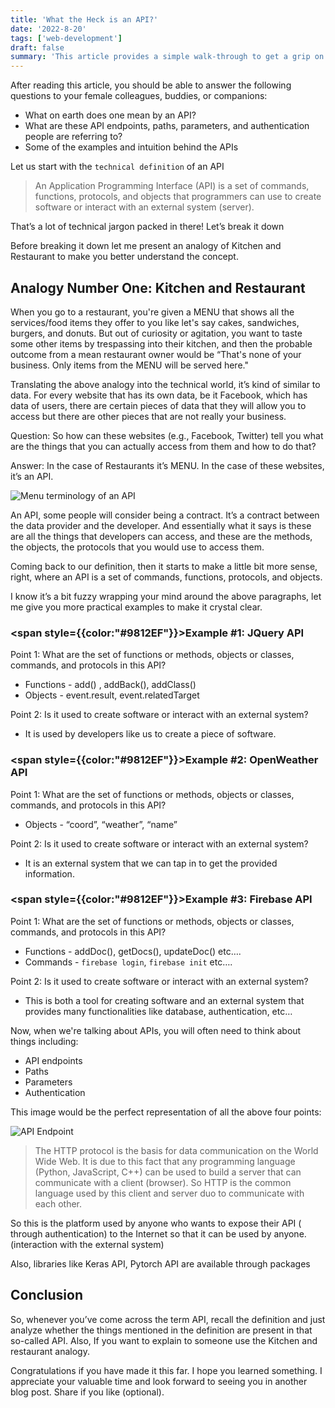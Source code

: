 ```yaml
---
title: 'What the Heck is an API?'
date: '2022-8-20'
tags: ['web-development']
draft: false
summary: 'This article provides a simple walk-through to get a grip on what exactly is an API that people often refer to. Confused what an API is, feel free to go through the blog.'
---
```


After reading this article, you should be able to answer the following questions to your female colleagues, buddies, or companions:

- What on earth does one mean by an API?
- What are these API endpoints, paths, parameters, and authentication people are referring to?
- Some of the examples and intuition behind the APIs

Let us start with the `technical definition` of an API

> An Application Programming Interface (API) is a set of commands, functions, protocols, and objects that programmers can use to create software or interact with an external system (server).

That’s a lot of technical jargon packed in there! Let’s break it down

Before breaking it down let me present an analogy of Kitchen and Restaurant to make you better understand the concept.

## Analogy Number One: Kitchen and Restaurant
When you go to a restaurant, you're given a MENU that shows all the services/food items they offer to you like let's say cakes, sandwiches, burgers, and donuts. But out of curiosity or agitation, you want to taste some other items by trespassing into their kitchen, and then the probable outcome from a mean restaurant owner would be “That's none of your business. Only items from the MENU will be served here."

Translating the above analogy into the technical world, it’s kind of similar to data. For every website that has its own data, be it Facebook, which has data of users, there are certain pieces of data that they will allow you to access but there are other pieces that are not really your business.

<div style={{padding:"10px"}} className="dark:text-white dark:bg-gray-700 bg-gray-200">
Question: So how can these websites (e.g., Facebook, Twitter) tell you what are the things that you can actually access from them and how to do that?

Answer: In the case of Restaurants it’s MENU. In the case of these websites, it’s an API.

![Menu terminology of an API](/static/images/MenuandAPI.png)
</div>
An API, some people will consider being a contract. It’s a contract between the data provider and the developer. And essentially what it says is these are all the things that developers can access, and these are the methods, the objects, the protocols that you would use to access them.

Coming back to our definition, then it starts to make a little bit more sense, right, where an API is a set of commands, functions, protocols, and objects.

I know it’s a bit fuzzy wrapping your mind around the above paragraphs, let me give you more practical examples to make it crystal clear.

### <span style={{color:"#9812EF"}}>Example #1: JQuery API</span>
Point 1: What are the set of functions or methods, objects or classes, commands, and protocols in this API?

- Functions - add() , addBack(), addClass()
- Objects - event.result, event.relatedTarget

Point 2: Is it used to create software or interact with an external system?

- It is used by developers like us to create a piece of software.

### <span style={{color:"#9812EF"}}>Example #2: OpenWeather API</span>

Point 1: What are the set of functions or methods, objects or classes, commands, and protocols in this API?

- Objects - “coord”, “weather”, “name”

Point 2: Is it used to create software or interact with an external system?
- It is an external system that we can tap in to get the provided information.

### <span style={{color:"#9812EF"}}>Example #3: Firebase API</span>

Point 1: What are the set of functions or methods, objects or classes, commands, and protocols in this API?

- Functions - addDoc(), getDocs(), updateDoc() etc….
- Commands - `firebase login`, `firebase init` etc….

Point 2: Is it used to create software or interact with an external system?
- This is both a tool for creating software and an external system that provides many functionalities like database, authentication, etc…

Now, when we're talking about APIs, you will often need to think about things including:

- API endpoints
- Paths
- Parameters
- Authentication

This image would be the perfect representation of all the above four points:

![API Endpoint](/static/images/api4.png)
>The HTTP protocol is the basis for data communication on the World Wide Web. It is due to this fact that any programming language (Python, JavaScript, C++) can be used to build a server that can communicate with a client (browser). So HTTP is the common language used by this client and server duo to communicate with each other.

So this is the platform used by anyone who wants to expose their API ( through authentication) to the Internet so that it can be used by anyone.(interaction with the external system)

Also, libraries like Keras API, Pytorch API are available through packages

## Conclusion

So, whenever you’ve come across the term API, recall the definition and just analyze whether the things mentioned in the definition are present in that so-called API. Also, If you want to explain to someone use the Kitchen and restaurant analogy.

Congratulations if you have made it this far. I hope you learned something. I appreciate your valuable time and look forward to seeing you in another blog post. Share if you like (optional).




